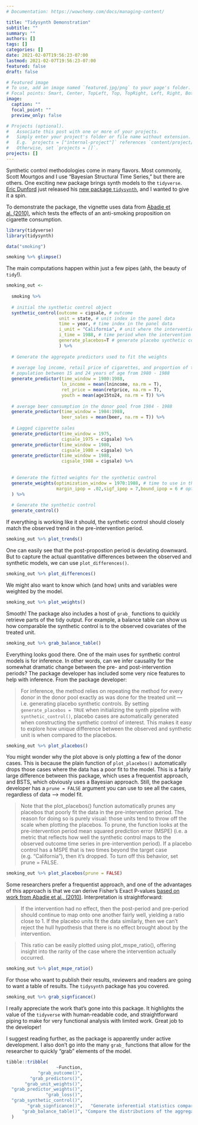 ```yaml
---
# Documentation: https://wowchemy.com/docs/managing-content/

title: "Tidysynth Demonstration"
subtitle: ""
summary: ""
authors: []
tags: []
categories: []
date: 2021-02-07T19:56:23-07:00
lastmod: 2021-02-07T19:56:23-07:00
featured: false
draft: false

# Featured image
# To use, add an image named `featured.jpg/png` to your page's folder.
# Focal points: Smart, Center, TopLeft, Top, TopRight, Left, Right, BottomLeft, Bottom, BottomRight.
image:
  caption: ""
  focal_point: ""
  preview_only: false

# Projects (optional).
#   Associate this post with one or more of your projects.
#   Simply enter your project's folder or file name without extension.
#   E.g. `projects = ["internal-project"]` references `content/project/deep-learning/index.md`.
#   Otherwise, set `projects = []`.
projects: []
---
```


Synthetic control methodologies come in many flavors. Most commonly, Scott Mourtgos and I use "Bayesian Structural Time Series," but there are others. One exciting new package brings synth models to the `tidyverse`. [Eric Dunford](https://github.com/edunford) just released his [new package `tidysynth`](https://github.com/edunford/tidysynth), and I wanted to give it a spin.

To demonstrate the package, the vignette uses data from [Abadie et al. (2010)](https://economics.mit.edu/files/11859), which tests the effects of an anti-smoking proposition on cigarette consumption.

```r

library(tidyverse)
library(tidysynth)

data("smoking")

smoking %>% glimpse()

```

The main computations happen within just a few pipes (ahh, the beauty of `tidy`!). 

```r

smoking_out <-
  
  smoking %>%
  
  # initial the synthetic control object
  synthetic_control(outcome = cigsale, # outcome
                    unit = state, # unit index in the panel data
                    time = year, # time index in the panel data
                    i_unit = "California", # unit where the intervention occurred
                    i_time = 1988, # time period when the intervention occurred
                    generate_placebos=T # generate placebo synthetic controls (for inference)
                    ) %>%
  
  # Generate the aggregate predictors used to fit the weights
  
  # average log income, retail price of cigarettes, and proportion of the
  # population between 15 and 24 years of age from 1980 - 1988
  generate_predictor(time_window = 1980:1988,
                     ln_income = mean(lnincome, na.rm = T),
                     ret_price = mean(retprice, na.rm = T),
                     youth = mean(age15to24, na.rm = T)) %>%
  
  # average beer consumption in the donor pool from 1984 - 1988
  generate_predictor(time_window = 1984:1988,
                     beer_sales = mean(beer, na.rm = T)) %>%
  
  # Lagged cigarette sales 
  generate_predictor(time_window = 1975,
                     cigsale_1975 = cigsale) %>%
  generate_predictor(time_window = 1980,
                     cigsale_1980 = cigsale) %>%
  generate_predictor(time_window = 1988,
                     cigsale_1988 = cigsale) %>%
  
  
  # Generate the fitted weights for the synthetic control
  generate_weights(optimization_window = 1970:1988, # time to use in the optimization task
                   margin_ipop = .02,sigf_ipop = 7,bound_ipop = 6 # optimizer options
  ) %>%
  
  # Generate the synthetic control
  generate_control()

```

If everything is working like it should, the synthetic control should closely match the observed trend in the pre-intervention period. 

```r

smoking_out %>% plot_trends()

```

One can easily see that the post-propostion period is deviating downward. But to capture the actual quantitative differences between the observed and synthetic models, we can use `plot_differences()`.

```r

smoking_out %>% plot_differences()

```

We might also want to know which (and how) units and variables were weighted by the model.

```r

smoking_out %>% plot_weights()

```


Smooth! The package also includes a host of `grab_` functions to quickly retrieve parts of the tidy output. For example, a balance table can show us how comparable the synthetic control is to the observed covariates of the treated unit.

```r

smoking_out %>% grab_balance_table()

```


Everything looks good there. One of the main uses for synthetic control models is for inference. In other words, can we infer causality for the somewhat dramatic change between the pre- and post-intervention periods? The package developer has included some very nice features to help with inference. From the package developer:

> For inference, the method relies on repeating the method for every donor in the donor pool exactly as was done for the treated unit — i.e. generating placebo synthetic controls. By setting `generate_placebos = TRUE` when initializing the synth pipeline with `synthetic_control()`, placebo cases are automatically generated when constructing the synthetic control of interest. This makes it easy to explore how unique difference between the observed and synthetic unit is when compared to the placebos.

```r

smoking_out %>% plot_placebos()

```

You might wonder why the plot above is only plotting a few of the donor cases. This is because the plain function of `plot_placebos()` automatically drops those cases where the data has a poor fit to the model. This is a fairly large difference between this package, which uses a frequentist approach, and BSTS, which obviously uses a Bayesian approach. Still, the package developer has a `prune = FALSE` argument you can use to see all the cases, regardless of data --> model fit.

> Note that the plot_placebos() function automatically prunes any placebos that poorly fit the data in the pre-intervention period. The reason for doing so is purely visual: those units tend to throw off the scale when plotting the placebos. To prune, the function looks at the pre-intervention period mean squared prediction error (MSPE) (i.e. a metric that reflects how well the synthetic control maps to the observed outcome time series in pre-intervention period). If a placebo control has a MSPE that is two times beyond the target case (e.g. “California”), then it’s dropped. To turn off this behavior, set prune = FALSE.

```r

smoking_out %>% plot_placebos(prune = FALSE)

```

Some researchers prefer a frequentist approach, and one of the advantages of this approach is that we can derive Fisher's Exact P-values [based on work from Abadie et al., (2010)](https://economics.mit.edu/files/11859). Interpretation is straightforward: 

> If the intervention had no effect, then the post-period and pre-period should continue to map onto one another fairly well, yielding a ratio close to 1. If the placebo units fit the data similarly, then we can’t reject the hull hypothesis that there is no effect brought about by the intervention.

> This ratio can be easily plotted using plot_mspe_ratio(), offering insight into the rarity of the case where the intervention actually occurred.

```r

smoking_out %>% plot_mspe_ratio()

```

For those who want to publish their results, reviewers and readers are going to want a table of results. The `tidysynth` package has you covered.

```r

smoking_out %>% grab_signficance()

```
I really appreciate the work that's gone into this package. It highlights the value of the `tidyverse` with human-readable code, and straightforward piping to make for very functional analysis with limited work. Great job to the developer!

I suggest reading further, as the package is apparently under active development. I also don't go into the many `grab_` functions that allow for the researcher to quickly "grab" elements of the model. 

```r

tibble::tribble(
                   ~Function,                                                                                                                                         ~Description,
            "grab_outcome()",                                                                                     "Extract the outcome variable generated by synthetic_control().",
         "grab_predictors()",                                                                          "Extract the aggregate-level covariates generated by generate_predictor().",
       "grab_unit_weights()",                                                                                          "Extract the unit weights generated by generate_weights().",
  "grab_predictor_weights()",                                                                            "Extract the predictor variable weights generated by generate_weights().",
               "grab_loss()",                                                                    "Extract the RMSE loss of the optimized weights generated by generate_weights().",
  "grab_synthetic_control()",                                                                                  "Extract the synthetic control generated using generate_control().",
        "grab_signficance()",   "Generate inferential statistics comparing the rarity of the unit that actually received the intervention to the placebo units in the donor pool.",
      "grab_balance_table()", "Compare the distributions of the aggregate-level predictors for the observed intervention unit, the synthetic control, and the donor pool average."
  )

```
